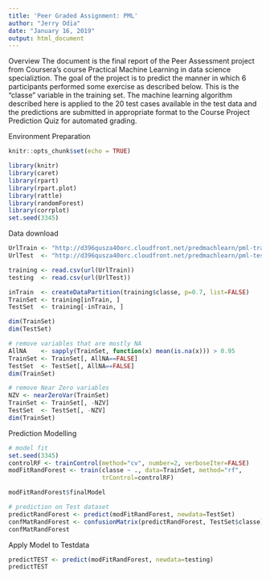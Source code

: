 ---
title: 'Peer Graded Assignment: PML'
author: "Jerry Odia"
date: "January 16, 2019"
output: html_document
---
Overview
The document is the final report of the Peer Assessment project from Coursera's course Practical Machine Learning in data science specializtion. 
The goal of the project is to predict the manner in which 6 participants performed some exercise as described below. This is the "classe" variable in the training set. The machine learning algorithm described here is applied to the 20 test cases available in the test data and the predictions are submitted in appropriate format to the Course Project Prediction Quiz for automated grading.

Environment Preparation
```{r setup, include=FALSE}
knitr::opts_chunk$set(echo = TRUE)
```
```{r}
library(knitr)
library(caret)
library(rpart)
library(rpart.plot)
library(rattle)
library(randomForest)
library(corrplot)
set.seed(3345)
```
Data download
```{r}
UrlTrain <- "http://d396qusza40orc.cloudfront.net/predmachlearn/pml-training.csv"
UrlTest  <- "http://d396qusza40orc.cloudfront.net/predmachlearn/pml-testing.csv"

training <- read.csv(url(UrlTrain))
testing  <- read.csv(url(UrlTest))

inTrain  <- createDataPartition(training$classe, p=0.7, list=FALSE)
TrainSet <- training[inTrain, ]
TestSet  <- training[-inTrain, ]
```
```{r}
dim(TrainSet)
dim(TestSet)
```
```{r}
# remove variables that are mostly NA
AllNA    <- sapply(TrainSet, function(x) mean(is.na(x))) > 0.95
TrainSet <- TrainSet[, AllNA==FALSE]
TestSet  <- TestSet[, AllNA==FALSE]
dim(TrainSet)
```
```{r}
# remove Near Zero variables
NZV <- nearZeroVar(TrainSet)
TrainSet <- TrainSet[, -NZV]
TestSet  <- TestSet[, -NZV]
dim(TrainSet)
```
Prediction Modelling
```{r}
# model fit
set.seed(3345)
controlRF <- trainControl(method="cv", number=2, verboseIter=FALSE)
modFitRandForest <- train(classe ~ ., data=TrainSet, method="rf",
                          trControl=controlRF)
```
```{r}
modFitRandForest$finalModel
```
```{r}
# prediction on Test dataset
predictRandForest <- predict(modFitRandForest, newdata=TestSet)
confMatRandForest <- confusionMatrix(predictRandForest, TestSet$classe)
confMatRandForest
```
Apply Model to Testdata
```{r}
predictTEST <- predict(modFitRandForest, newdata=testing)
predictTEST
```
